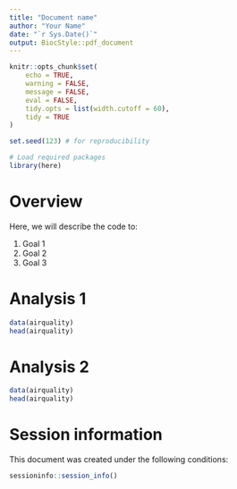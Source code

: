 ```yaml
---
title: "Document name"
author: "Your Name"
date: "`r Sys.Date()`"
output: BiocStyle::pdf_document
---
```


```r
knitr::opts_chunk$set(
    echo = TRUE,
    warning = FALSE, 
    message = FALSE,
    eval = FALSE,
    tidy.opts = list(width.cutoff = 60),
    tidy = TRUE
)
```

```r
set.seed(123) # for reproducibility

# Load required packages
library(here)
```

# Overview

Here, we will describe the code to:

1. Goal 1
2. Goal 2
3. Goal 3


# Analysis 1

```r
data(airquality)
head(airquality)
```

# Analysis 2

```r
data(airquality)
head(airquality)
```

# Session information {.unnumbered}

This document was created under the following conditions:

```r
sessioninfo::session_info()
```
